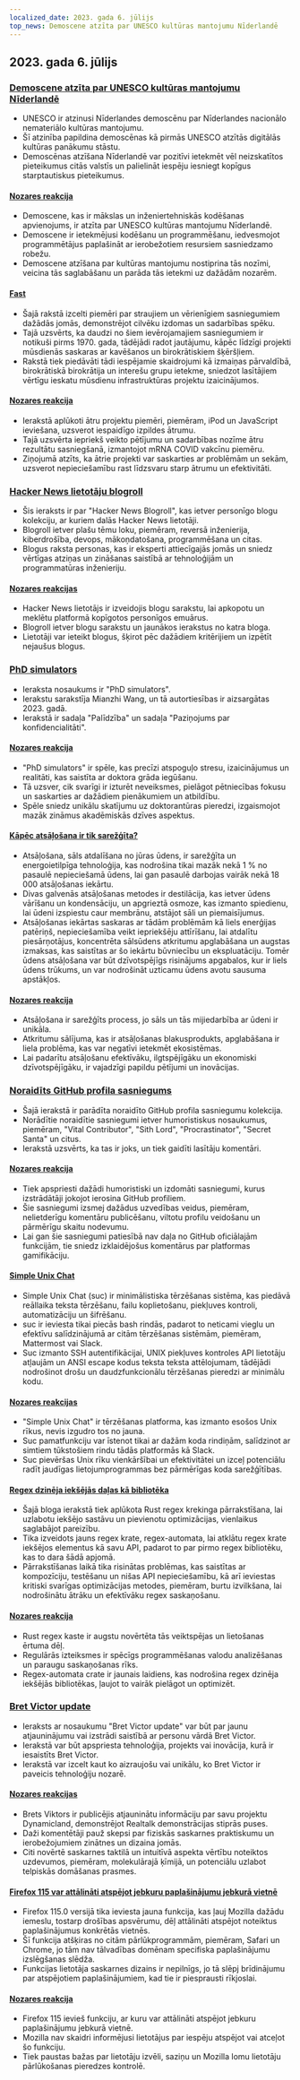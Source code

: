 ```yaml
---
localized_date: 2023. gada 6. jūlijs
top_news: Demoscene atzīta par UNESCO kultūras mantojumu Nīderlandē
---
```




<CallToAction />

<Steps>

## 2023. gada 6. jūlijs

### [Demoscene atzīta par UNESCO kultūras mantojumu Nīderlandē](http://demoscene-the-art-of-coding.net/2023/07/03/unescodemoscene-accepted-as-unesco-cultural-heritage-in-the-netherlands/)

- UNESCO ir atzinusi Nīderlandes demoscēnu par Nīderlandes nacionālo nemateriālo kultūras mantojumu.
- Šī atzinība papildina demoscēnas kā pirmās UNESCO atzītās digitālās kultūras panākumu stāstu.
- Demoscēnas atzīšana Nīderlandē var pozitīvi ietekmēt vēl neizskatītos pieteikumus citās valstīs un palielināt iespēju iesniegt kopīgus starptautiskus pieteikumus.

#### [Nozares reakcija](http://news.ycombinator.com/item?id=36597460)

- Demoscene, kas ir mākslas un inženiertehniskās kodēšanas apvienojums, ir atzīta par UNESCO kultūras mantojumu Nīderlandē.
- Demoscene ir ietekmējusi kodēšanu un programmēšanu, iedvesmojot programmētājus paplašināt ar ierobežotiem resursiem sasniedzamo robežu.
- Demoscene atzīšana par kultūras mantojumu nostiprina tās nozīmi, veicina tās saglabāšanu un parāda tās ietekmi uz dažādām nozarēm.

#### [Fast](https://patrickcollison.com/fast)

- Šajā rakstā izcelti piemēri par straujiem un vērienīgiem sasniegumiem dažādās jomās, demonstrējot cilvēku izdomas un sadarbības spēku.
- Tajā uzsvērts, ka daudzi no šiem ievērojamajiem sasniegumiem ir notikuši pirms 1970. gada, tādējādi radot jautājumu, kāpēc līdzīgi projekti mūsdienās saskaras ar kavēšanos un birokrātiskiem šķēršļiem.
- Rakstā tiek piedāvāti tādi iespējamie skaidrojumi kā izmaiņas pārvaldībā, birokrātiskā birokrātija un interešu grupu ietekme, sniedzot lasītājiem vērtīgu ieskatu mūsdienu infrastruktūras projektu izaicinājumos.

#### [Nozares reakcija](http://news.ycombinator.com/item?id=36605912)

- Ierakstā aplūkoti ātru projektu piemēri, piemēram, iPod un JavaScript ieviešana, uzsverot iespaidīgo izpildes ātrumu.
- Tajā uzsvērta iepriekš veikto pētījumu un sadarbības nozīme ātru rezultātu sasniegšanā, izmantojot mRNA COVID vakcīnu piemēru.
- Ziņojumā atzīts, ka ātrie projekti var saskarties ar problēmām un sekām, uzsverot nepieciešamību rast līdzsvaru starp ātrumu un efektivitāti.

### [Hacker News lietotāju blogroll](https://dm.hn)

- Šis ieraksts ir par "Hacker News Blogroll", kas ietver personīgo blogu kolekciju, ar kuriem dalās Hacker News lietotāji.
- Blogroll ietver plašu tēmu loku, piemēram, reversā inženierija, kiberdrošība, devops, mākoņdatošana, programmēšana un citas.
- Blogus raksta personas, kas ir eksperti attiecīgajās jomās un sniedz vērtīgas atziņas un zināšanas saistībā ar tehnoloģijām un programmatūras inženieriju.

#### [Nozares reakcijas](http://news.ycombinator.com/item?id=36605493)

- Hacker News lietotājs ir izveidojis blogu sarakstu, lai apkopotu un meklētu platformā kopīgotos personīgos emuārus.
- Blogroll ietver blogu sarakstu un jaunākos ierakstus no katra bloga.
- Lietotāji var ieteikt blogus, šķirot pēc dažādiem kritērijiem un izpētīt nejaušus blogus.

### [PhD simulators](https://research.wmz.ninja/projects/phd/index.html)

- Ieraksta nosaukums ir "PhD simulators".
- Ierakstu sarakstīja Mianzhi Wang, un tā autortiesības ir aizsargātas 2023. gadā.
- Ierakstā ir sadaļa "Palīdzība" un sadaļa "Paziņojums par konfidencialitāti".

#### [Nozares reakcija](http://news.ycombinator.com/item?id=36597534)

- "PhD simulators" ir spēle, kas precīzi atspoguļo stresu, izaicinājumus un realitāti, kas saistīta ar doktora grāda iegūšanu.
- Tā uzsver, cik svarīgi ir izturēt neveiksmes, pielāgot pētniecības fokusu un saskarties ar dažādiem pienākumiem un atbildību.
- Spēle sniedz unikālu skatījumu uz doktorantūras pieredzi, izgaismojot mazāk zināmus akadēmiskās dzīves aspektus.

#### [Kāpēc atsāļošana ir tik sarežģīta?](https://practical.engineering/blog/2023/6/28/why-is-desalination-so-difficult)

- Atsāļošana, sāls atdalīšana no jūras ūdens, ir sarežģīta un energoietilpīga tehnoloģija, kas nodrošina tikai mazāk nekā 1 % no pasaulē nepieciešamā ūdens, lai gan pasaulē darbojas vairāk nekā 18 000 atsāļošanas iekārtu.
- Divas galvenās atsāļošanas metodes ir destilācija, kas ietver ūdens vārīšanu un kondensāciju, un apgrieztā osmoze, kas izmanto spiedienu, lai ūdeni izspiestu caur membrānu, atstājot sāli un piemaisījumus.
- Atsāļošanas iekārtas saskaras ar tādām problēmām kā liels enerģijas patēriņš, nepieciešamība veikt iepriekšēju attīrīšanu, lai atdalītu piesārņotājus, koncentrēta sālsūdens atkritumu apglabāšana un augstas izmaksas, kas saistītas ar šo iekārtu būvniecību un ekspluatāciju. Tomēr ūdens atsāļošana var būt dzīvotspējīgs risinājums apgabalos, kur ir liels ūdens trūkums, un var nodrošināt uzticamu ūdens avotu sausuma apstākļos.

#### [Nozares reakcija](http://news.ycombinator.com/item?id=36602909)

- Atsāļošana ir sarežģīts process, jo sāls un tās mijiedarbība ar ūdeni ir unikāla.
- Atkritumu sālījuma, kas ir atsāļošanas blakusprodukts, apglabāšana ir liela problēma, kas var negatīvi ietekmēt ekosistēmas.
- Lai padarītu atsāļošanu efektīvāku, ilgtspējīgāku un ekonomiski dzīvotspējīgāku, ir vajadzīgi papildu pētījumi un inovācijas.

### [Noraidīts GitHub profila sasniegums](https://github.com/Flet/rejected-github-profile-achievements)

- Šajā ierakstā ir parādīta noraidīto GitHub profila sasniegumu kolekcija.
- Norādītie noraidītie sasniegumi ietver humoristiskus nosaukumus, piemēram, "Vital Contributor", "Sith Lord", "Procrastinator", "Secret Santa" un citus.
- Ierakstā uzsvērts, ka tas ir joks, un tiek gaidīti lasītāju komentāri.

#### [Nozares reakcija](http://news.ycombinator.com/item?id=36607439)

- Tiek apspriesti dažādi humoristiski un izdomāti sasniegumi, kurus izstrādātāji jokojot ierosina GitHub profiliem.
- Šie sasniegumi izsmej dažādus uzvedības veidus, piemēram, nelietderīgu komentāru publicēšanu, viltotu profilu veidošanu un pārmērīgu skaitu nodevumu.
- Lai gan šie sasniegumi patiesībā nav daļa no GitHub oficiālajām funkcijām, tie sniedz izklaidējošus komentārus par platformas gamifikāciju.

#### [Simple Unix Chat](https://the-dam.org/docs/explanations/suc.html)

- Simple Unix Chat (suc) ir minimālistiska tērzēšanas sistēma, kas piedāvā reāllaika teksta tērzēšanu, failu koplietošanu, piekļuves kontroli, automatizāciju un šifrēšanu.
- suc ir ieviesta tikai piecās bash rindās, padarot to neticami vieglu un efektīvu salīdzinājumā ar citām tērzēšanas sistēmām, piemēram, Mattermost vai Slack.
- Suc izmanto SSH autentifikācijai, UNIX piekļuves kontroles API lietotāju atļaujām un ANSI escape kodus teksta teksta attēlojumam, tādējādi nodrošinot drošu un daudzfunkcionālu tērzēšanas pieredzi ar minimālu kodu.

#### [Nozares reakcijas](http://news.ycombinator.com/item?id=36594916)

- "Simple Unix Chat" ir tērzēšanas platforma, kas izmanto esošos Unix rīkus, nevis izgudro tos no jauna.
- Suc pamatfunkciju var īstenot tikai ar dažām koda rindiņām, salīdzinot ar simtiem tūkstošiem rindu tādās platformās kā Slack.
- Suc pievēršas Unix rīku vienkāršībai un efektivitātei un izceļ potenciālu radīt jaudīgas lietojumprogrammas bez pārmērīgas koda sarežģītības.

#### [Regex dzinēja iekšējās daļas kā bibliotēka](https://blog.burntsushi.net/regex-internals/)

- Šajā bloga ierakstā tiek aplūkota Rust regex krekinga pārrakstīšana, lai uzlabotu iekšējo sastāvu un pievienotu optimizācijas, vienlaikus saglabājot pareizību.
- Tika izveidots jauns regex krate, regex-automata, lai atklātu regex krate iekšējos elementus kā savu API, padarot to par pirmo regex bibliotēku, kas to dara šādā apjomā.
- Pārrakstīšanas laikā tika risinātas problēmas, kas saistītas ar kompozīciju, testēšanu un nišas API nepieciešamību, kā arī ieviestas kritiski svarīgas optimizācijas metodes, piemēram, burtu izvilkšana, lai nodrošinātu ātrāku un efektīvāku regex saskaņošanu.

#### [Nozares reakcija](http://news.ycombinator.com/item?id=36600263)

- Rust regex kaste ir augstu novērtēta tās veiktspējas un lietošanas ērtuma dēļ.
- Regulārās izteiksmes ir spēcīgs programmēšanas valodu analizēšanas un paraugu saskaņošanas rīks.
- Regex-automata crate ir jaunais laidiens, kas nodrošina regex dzinēja iekšējās bibliotēkas, ļaujot to vairāk pielāgot un optimizēt.

### [Bret Victor update](http://worrydream.com/July2023/)

- Ieraksts ar nosaukumu "Bret Victor update" var būt par jaunu atjauninājumu vai izstrādi saistībā ar personu vārdā Bret Victor.
- Ierakstā var būt apspriesta tehnoloģija, projekts vai inovācija, kurā ir iesaistīts Bret Victor.
- Ierakstā var izcelt kaut ko aizraujošu vai unikālu, ko Bret Victor ir paveicis tehnoloģiju nozarē.

#### [Nozares reakcijas](http://news.ycombinator.com/item?id=36596095)

- Brets Viktors ir publicējis atjauninātu informāciju par savu projektu Dynamicland, demonstrējot Realtalk demonstrācijas stiprās puses.
- Daži komentētāji pauž skepsi par fiziskās saskarnes praktiskumu un ierobežojumiem zinātnes un dizaina jomās.
- Citi novērtē saskarnes taktilā un intuitīvā aspekta vērtību noteiktos uzdevumos, piemēram, molekulārajā ķīmijā, un potenciālu uzlabot telpiskās domāšanas prasmes.

#### [Firefox 115 var attālināti atspējot jebkuru paplašinājumu jebkurā vietnē](https://lapcatsoftware.com/articles/2023/7/1.html)

- Firefox 115.0 versijā tika ieviesta jauna funkcija, kas ļauj Mozilla dažādu iemeslu, tostarp drošības apsvērumu, dēļ attālināti atspējot noteiktus paplašinājumus konkrētās vietnēs.
- Šī funkcija atšķiras no citām pārlūkprogrammām, piemēram, Safari un Chrome, jo tām nav tālvadības domēnam specifiska paplašinājumu izslēgšanas slēdža.
- Funkcijas lietotāja saskarnes dizains ir nepilnīgs, jo tā slēpj brīdinājumu par atspējotiem paplašinājumiem, kad tie ir piesprausti rīkjoslai.

#### [Nozares reakcija](http://news.ycombinator.com/item?id=36602193)

- Firefox 115 ievieš funkciju, ar kuru var attālināti atspējot jebkuru paplašinājumu jebkurā vietnē.
- Mozilla nav skaidri informējusi lietotājus par iespēju atspējot vai atceļot šo funkciju.
- Tiek paustas bažas par lietotāju izvēli, saziņu un Mozilla lomu lietotāju pārlūkošanas pieredzes kontrolē.

</Steps>

